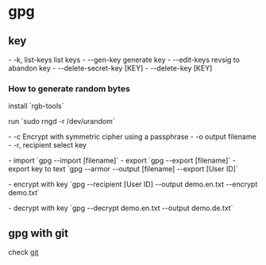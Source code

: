 = gpg =
== key ==
- -k, list-keys         list keys
- --gen-key             generate key
- --edit-keys           revsig to abandon key
- --delete-secret-key [KEY]
- --delete-key [KEY]
=== How to generate random bytes ===
install `rgb-tools`

run
`sudo rngd -r /dev/urandom`

- -c Encrypt with symmetric cipher using a passphrase
- -o output filename
- -r, recipient         select key

- import
`gpg --import [filename]`
- export
`gpg --export [filename]`
- export key to text
`gpg --armor --output [filename] --export [User ID]`

- encrypt with key
`gpg --recipient [User ID] --output demo.en.txt --encrypt demo.txt`

- decrypt with key
`gpg --decrypt demo.en.txt --output demo.de.txt`

== gpg with git ==
check [[git]]

